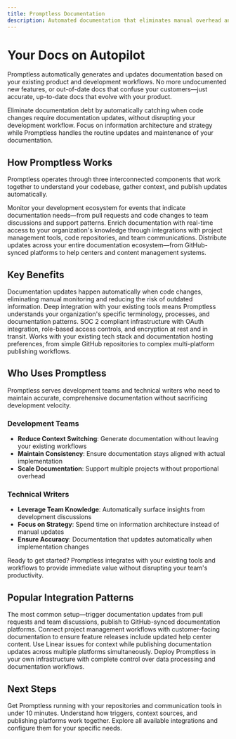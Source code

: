 ```yaml
---
title: Promptless Documentation
description: Automated documentation that eliminates manual overhead and keeps your docs current with your codebase
---
```


# Your Docs on Autopilot

Promptless automatically generates and updates documentation based on your existing product and development workflows. No more undocumented new features, or out-of-date docs that confuse your customers—just accurate, up-to-date docs that evolve with your product.

<CardGroup cols={2}>
  <Card title="For Development Teams" icon="fa-regular fa-code">
    Eliminate documentation debt by automatically catching when code changes require documentation updates, without disrupting your development workflow.
  </Card>
  
  <Card title="For Technical Writers" icon="fa-regular fa-pen-to-square">
    Focus on information architecture and strategy while Promptless handles the routine updates and maintenance of your documentation.
  </Card>
</CardGroup>

## How Promptless Works

Promptless operates through three interconnected components that work together to understand your codebase, gather context, and publish updates automatically.

<CardGroup cols={1}>
  <Card title="Intelligent Triggers" icon="fa-regular fa-bolt" href="/core-concepts/triggers">
    Monitor your development ecosystem for events that indicate documentation needs—from pull requests and code changes to team discussions and support patterns.
  </Card>
  
  <Card title="Contextual Understanding" icon="fa-regular fa-brain" href="/core-concepts/context-sources">
    Enrich documentation with real-time access to your organization's knowledge through integrations with project management tools, code repositories, and team communications.
  </Card>
  
  <Card title="Multi-Platform Publishing" icon="fa-regular fa-share-nodes" href="/core-concepts/doc-locations">
    Distribute updates across your entire documentation ecosystem—from GitHub-synced platforms to help centers and content management systems.
  </Card>
</CardGroup>

## Key Benefits

<CardGroup cols={2}>
  <Card title="Automated Workflows" icon="fa-regular fa-arrows-rotate">
    Documentation updates happen automatically when code changes, eliminating manual monitoring and reducing the risk of outdated information.
  </Card>
  
  <Card title="Contextual Intelligence" icon="fa-regular fa-lightbulb">
    Deep integration with your existing tools means Promptless understands your organization's specific terminology, processes, and documentation patterns.
  </Card>
  
  <Card title="Enterprise Security" icon="fa-regular fa-shield">
    SOC 2 compliant infrastructure with OAuth integration, role-based access controls, and encryption at rest and in transit.
  </Card>
  
  <Card title="Flexible Integration" icon="fa-regular fa-plug">
    Works with your existing tech stack and documentation hosting preferences, from simple GitHub repositories to complex multi-platform publishing workflows.
  </Card>
</CardGroup>

## Who Uses Promptless

Promptless serves development teams and technical writers who need to maintain accurate, comprehensive documentation without sacrificing development velocity.

### Development Teams
- **Reduce Context Switching**: Generate documentation without leaving your existing workflows
- **Maintain Consistency**: Ensure documentation stays aligned with actual implementation  
- **Scale Documentation**: Support multiple projects without proportional overhead

### Technical Writers  
- **Leverage Team Knowledge**: Automatically surface insights from development discussions
- **Focus on Strategy**: Spend time on information architecture instead of manual updates
- **Ensure Accuracy**: Documentation that updates automatically when implementation changes

<Tip>
Ready to get started? Promptless integrates with your existing tools and workflows to provide immediate value without disrupting your team's productivity.
</Tip>

## Popular Integration Patterns

<CardGroup cols={2}>
  <Card title="GitHub + Slack" icon="fa-brands fa-github" href="/getting-started">
    The most common setup—trigger documentation updates from pull requests and team discussions, publish to GitHub-synced documentation platforms.
  </Card>
  
  <Card title="Jira + Help Center" icon="fa-regular fa-ticket" href="/integrations">
    Connect project management workflows with customer-facing documentation to ensure feature releases include updated help center content.
  </Card>
  
  <Card title="Linear + Multi-Platform" icon="fa-regular fa-diagram-project" href="/integrations">
    Use Linear issues for context while publishing documentation updates across multiple platforms simultaneously.
  </Card>
  
  <Card title="Self-Hosted" icon="fa-regular fa-server" href="/self-hosting">
    Deploy Promptless in your own infrastructure with complete control over data processing and documentation workflows.
  </Card>
</CardGroup>

## Next Steps

<CardGroup cols={3}>
  <Card title="Quick Setup" icon="fa-regular fa-rocket" href="/getting-started">
    Get Promptless running with your repositories and communication tools in under 10 minutes.
  </Card>
  
  <Card title="Core Concepts" icon="fa-regular fa-lightbulb" href="/core-concepts">
    Understand how triggers, context sources, and publishing platforms work together.
  </Card>
  
  <Card title="Integrations" icon="fa-regular fa-plug" href="/integrations">
    Explore all available integrations and configure them for your specific needs.
  </Card>
</CardGroup>
